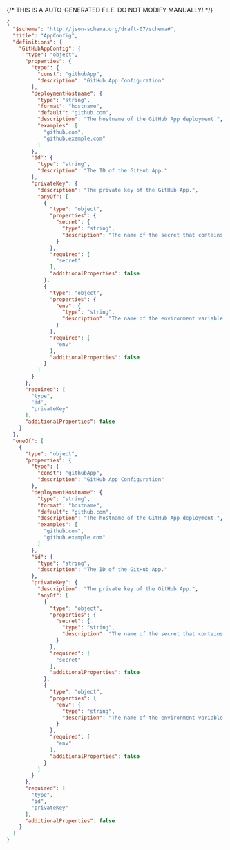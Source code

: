 {/* THIS IS A AUTO-GENERATED FILE. DO NOT MODIFY MANUALLY! */}
```json
{
  "$schema": "http://json-schema.org/draft-07/schema#",
  "title": "AppConfig",
  "definitions": {
    "GitHubAppConfig": {
      "type": "object",
      "properties": {
        "type": {
          "const": "githubApp",
          "description": "GitHub App Configuration"
        },
        "deploymentHostname": {
          "type": "string",
          "format": "hostname",
          "default": "github.com",
          "description": "The hostname of the GitHub App deployment.",
          "examples": [
            "github.com",
            "github.example.com"
          ]
        },
        "id": {
          "type": "string",
          "description": "The ID of the GitHub App."
        },
        "privateKey": {
          "description": "The private key of the GitHub App.",
          "anyOf": [
            {
              "type": "object",
              "properties": {
                "secret": {
                  "type": "string",
                  "description": "The name of the secret that contains the token."
                }
              },
              "required": [
                "secret"
              ],
              "additionalProperties": false
            },
            {
              "type": "object",
              "properties": {
                "env": {
                  "type": "string",
                  "description": "The name of the environment variable that contains the token. Only supported in declarative connection configs."
                }
              },
              "required": [
                "env"
              ],
              "additionalProperties": false
            }
          ]
        }
      },
      "required": [
        "type",
        "id",
        "privateKey"
      ],
      "additionalProperties": false
    }
  },
  "oneOf": [
    {
      "type": "object",
      "properties": {
        "type": {
          "const": "githubApp",
          "description": "GitHub App Configuration"
        },
        "deploymentHostname": {
          "type": "string",
          "format": "hostname",
          "default": "github.com",
          "description": "The hostname of the GitHub App deployment.",
          "examples": [
            "github.com",
            "github.example.com"
          ]
        },
        "id": {
          "type": "string",
          "description": "The ID of the GitHub App."
        },
        "privateKey": {
          "description": "The private key of the GitHub App.",
          "anyOf": [
            {
              "type": "object",
              "properties": {
                "secret": {
                  "type": "string",
                  "description": "The name of the secret that contains the token."
                }
              },
              "required": [
                "secret"
              ],
              "additionalProperties": false
            },
            {
              "type": "object",
              "properties": {
                "env": {
                  "type": "string",
                  "description": "The name of the environment variable that contains the token. Only supported in declarative connection configs."
                }
              },
              "required": [
                "env"
              ],
              "additionalProperties": false
            }
          ]
        }
      },
      "required": [
        "type",
        "id",
        "privateKey"
      ],
      "additionalProperties": false
    }
  ]
}
```
